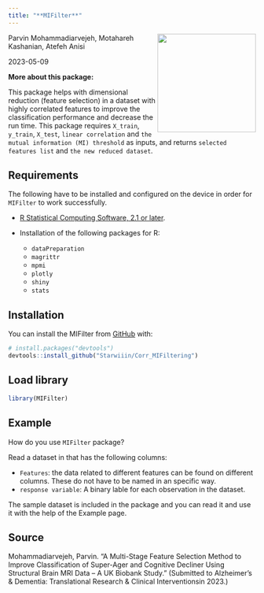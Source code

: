 ```yaml
---
title: "**MIFilter**"   
---
```


<img align="right" width="200" height="200" src="logo.PNG">

Parvin Mohammadiarvejeh, Motahareh Kashanian, Atefeh Anisi

2023-05-09

**More about this package:**

This package helps with dimensional reduction (feature selection) in a dataset with highly correlated features to improve the classification performance and decrease the run time. This package requires `X_train`, `y_train`, `X_test`, `linear correlation` and `the mutual information (MI) threshold` as inputs, and returns `selected features list` and `the new reduced dataset`.




## Requirements

The following have to be installed and configured on the device in order
for `MIFilter` to work successfully.


- [R Statistical Computing Software, 2.1 or
  later](https://www.r-project.org/).

- Installation of the following packages for R:

  - `dataPreparation`
  - `magrittr`
  - `mpmi`
  - `plotly`
  - `shiny`
  - `stats`




## Installation

You can install the MIFilter from
[GitHub](https://github.com/) with:

``` r
# install.packages("devtools")
devtools::install_github("Starwiiin/Corr_MIFiltering")
```




## Load library

``` r
library(MIFilter)
```




## Example

How do you use `MIFilter` package?

Read a dataset in that has the following columns:

-   `Features`: the data related to different features can be found on different columns.         These do not have to be named in an specific way.
-   `response variable`: A binary lable for each observation in the dataset.

The sample dataset is included in the package and you can read it and use it with the help of the Example page.





## Source

Mohammadiarvejeh, Parvin. “A Multi-Stage Feature Selection Method to Improve Classification of Super-Ager and Cognitive Decliner Using Structural Brain MRI Data – A UK Biobank Study.” (Submitted to Alzheimer’s & Dementia: Translational Research & Clinical Interventionsin 2023.)
